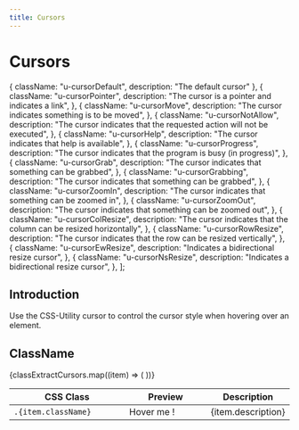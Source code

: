 ```yaml
---
title: Cursors
---
```



# Cursors

  { className: "u-cursorDefault", description: "The default cursor" },
  {
    className: "u-cursorPointer",
    description: "The cursor is a pointer and indicates a link",
  },
  {
    className: "u-cursorMove",
    description: "The cursor indicates something is to be moved",
  },
  {
    className: "u-cursorNotAllow",
    description:
      "The cursor indicates that the requested action will not be executed",
  },
  {
    className: "u-cursorHelp",
    description: "The cursor indicates that help is available",
  },
  {
    className: "u-cursorProgress",
    description: "The cursor indicates that the program is busy (in progress)",
  },
  {
    className: "u-cursorGrab",
    description: "The cursor indicates that something can be grabbed",
  },
  {
    className: "u-cursorGrabbing",
    description: "The cursor indicates that something can be grabbed",
  },
  {
    className: "u-cursorZoomIn",
    description: "The cursor indicates that something can be zoomed in",
  },
  {
    className: "u-cursorZoomOut",
    description: "The cursor indicates that something can be zoomed out",
  },
  {
    className: "u-cursorColResize",
    description:
      "The cursor indicates that the column can be resized horizontally",
  },
  {
    className: "u-cursorRowResize",
    description: "The cursor indicates that the row can be resized vertically",
  },
  {
    className: "u-cursorEwResize",
    description: "Indicates a bidirectional resize cursor",
  },
  {
    className: "u-cursorNsResize",
    description: "Indicates a bidirectional resize cursor",
  },
];

## Introduction

Use the CSS-Utility cursor to control the cursor style when hovering over an element.

## ClassName

<table className="Table Table--layoutFixed u-backgroundWhite u-textDark u-border u-borderTopNone">
  <thead>
    <tr>
      <th width="200">CSS Class</th>
      <th width="140">Preview</th>
      <th>Description</th>
    </tr>
  </thead>
  <tbody>
    {classExtractCursors.map((item) => (
      <tr key={item.index}>
        <td className="u-textNoWrap">
          <code>.{item.className}</code>
        </td>
        <td className="u-positionRelative">
          <div
            className={classNames(
              "u-marginExtraSmall u-positionAbsolute u-positionFull u-backgroundOpaline u-flex u-alignItemsCenter u-justifyContentCenter u-border",
              item.className && item.className
            )}
          >
            Hover me !
          </div>
        </td>
        <td className="u-textGray">{item.description}</td>
      </tr>
    ))}
  </tbody>
</table>
